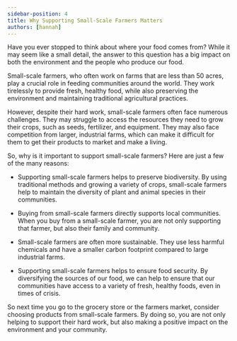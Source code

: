 ```yaml
---
sidebar-position: 4
title: Why Supporting Small-Scale Farmers Matters
authors: [hannah]
---
```


Have you ever stopped to think about where your food comes from? While it may seem like a small detail, the answer to this question has a big impact on both the environment and the people who produce our food.

<!--truncate-->

Small-scale farmers, who often work on farms that are less than 50 acres, play a crucial role in feeding communities around the world. They work tirelessly to provide fresh, healthy food, while also preserving the environment and maintaining traditional agricultural practices.

However, despite their hard work, small-scale farmers often face numerous challenges. They may struggle to access the resources they need to grow their crops, such as seeds, fertilizer, and equipment. They may also face competition from larger, industrial farms, which can make it difficult for them to get their products to market and make a living.

So, why is it important to support small-scale farmers? Here are just a few of the many reasons:

- Supporting small-scale farmers helps to preserve biodiversity. By using traditional methods and growing a variety of crops, small-scale farmers help to maintain the diversity of plant and animal species in their communities.

- Buying from small-scale farmers directly supports local communities. When you buy from a small-scale farmer, you are not only supporting that farmer, but also their family and community.

- Small-scale farmers are often more sustainable. They use less harmful chemicals and have a smaller carbon footprint compared to large industrial farms.

- Supporting small-scale farmers helps to ensure food security. By diversifying the sources of our food, we can help to ensure that our communities have access to a variety of fresh, healthy foods, even in times of crisis.

So next time you go to the grocery store or the farmers market, consider choosing products from small-scale farmers. By doing so, you are not only helping to support their hard work, but also making a positive impact on the environment and your community.
